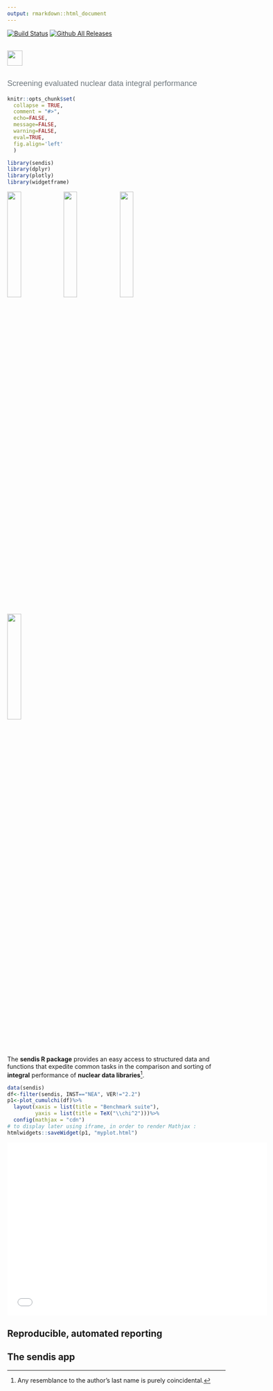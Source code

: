 ```yaml
---
output: rmarkdown::html_document
---
```


[![Build Status](https://travis-ci.org/fmichelsendis/sendis.svg?branch=master)](https://travis-ci.org/fmichelsendis/sendis)
[![Github All Releases](https://img.shields.io/github/downloads/fmichelsendis/sendis/total.svg)]()
 
<br>
<img src="man/figures/sendis.png" align="left" height = 35/> 

<br><br>  

<p style="color:#70797f;font-weight:100; font-size: large;
font-family:Helvetica"> Screening evaluated nuclear data integral performance </p>




```r
knitr::opts_chunk$set(
  collapse = TRUE,
  comment = "#>", 
  echo=FALSE, 
  message=FALSE, 
  warning=FALSE, 
  eval=TRUE,
  fig.align='left'
  ) 

library(sendis)
library(dplyr)
library(plotly)
library(widgetframe)

```

<img src="examples/plot1.png" align="center" width="25%">
<img src="examples/plot2.png" align="center" width="25%"> 
<img src="examples/plot3.png" align="center" width="25%">
<img src="examples/plot4.png" align="center" width="25%"> 

<br>

The **sendis R package** provides an easy access to structured data and functions that expedite common tasks in the comparison and sorting of **integral** performance of **nuclear data libraries**^[Any resemblance to the author's last name is purely coincidental.].
 


```r

data(sendis) 
df<-filter(sendis, INST=="NEA", VER!="2.2")
p1<-plot_cumulchi(df)%>%
  layout(xaxis = list(title = "Benchmark suite"),
         yaxis = list(title = TeX("\\chi^2")))%>%
  config(mathjax = "cdn")
# to display later using iframe, in order to render Mathjax : 
htmlwidgets::saveWidget(p1, "myplot.html")

```
 
<iframe src="myplot.html" width="600" height="400"  scrolling="no" seamless="seamless" frameBorder="0"> </iframe>
 
## Reproducible, automated reporting 



## The sendis app 


 





